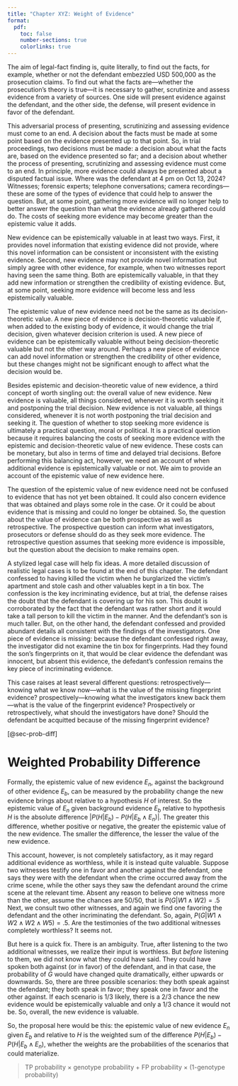 ```yaml
---
title: "Chapter XYZ: Weight of Evidence"
format:
  pdf:
    toc: false
    number-sections: true
    colorlinks: true
---
```




The aim of legal-fact finding is, quite literally, to find out the facts, for example, whether or not the defendant embezzled USD 500,000 as the prosecution claims. To find out what the facts are---whether the prosecution's theory is true---it is necessary to gather, scrutinize and assess evidence from a variety of sources. One side will present evidence against the defendant, and the other side, the defense, will present evidence in favor of the defendant. 

This adversarial process of presenting, scrutinizing and assessing evidence must come to an end. A decision about the facts must be made at some point based on the evidence presented up to that point. So, in trial proceedings, two decisions must be made:  a decision about what the facts are, based on the evidence presented so far; and a decision about whether the process of presenting, scrutinizing and assessing evidence must come to an end. In principle, more evidence could always be presented about a disputed factual issue. Where was the defendant at 4 pm on Oct 13, 2024? Witnesses; forensic experts; telephone conversations; camera recordings---these are some of the types of evidence that could help to answer the question.   But, at some point, gathering more evidence will no longer help to better answer the question than what the evidence already gathered could do. The costs of seeking more evidence may become greater than the epistemic value it adds. 

New evidence can be epistemically valuable in at least two ways. First, it provides novel information that existing evidence did not provide, where this novel information can be consistent or inconsistent with the existing evidence. Second, new evidence may not provide novel information but simply agree with other evidence, for example, when two witnesses report having seen the same thing.  Both are epistemically valuable, in that they add new information or strengthen the credibility of existing evidence. But, at some point, seeking more evidence will become less and less epistemically valuable. 

The epistemic value of new evidence need not be the same as its decision-theoretic value. A new piece of evidence is decision-theoretic valuable if, when added to the existing body of evidence, it would change the trial decision, given whatever decision criterion is used. A new piece of evidence can be epistemically valuable without being decision-theoretic valuable but not the other way around. Perhaps a new piece of evidence can add novel information or strengthen the credibility of other evidence, but these changes might not be significant enough to affect what the decision would be.

Besides epistemic and decision-theoretic value of new evidence, a third concept of worth singling out: the overall value of new evidence. New evidence is valuable, all things considered, whenever it is worth seeking it and postponing the trial decision. New evidence is not valuable, all things considered, whenever it is not worth postponing the trial decision and seeking it.  The question of whether to stop seeking more evidence is ultimately a practical question, moral or political. It is a practical question because it requires balancing the costs of seeking more evidence with the epistemic and decision-theoretic value of new evidence. These costs can be monetary, but also in terms of time and delayed trial decisions. Before performing this balancing act, however, we need an account of when additional evidence is epistemically valuable or not. We aim to provide an account of the epistemic value of new evidence here. 

The question of the epistemic value of new evidence need not be confused to evidence that has not yet been obtained. It could also concern evidence that was obtained and plays some role in the case. Or it could be about evidence that is missing and could no longer be obtained. So, the question about the value of evidence can be both prospective as well as retrospective. The prospective question can inform what investigators, prosecutors or defense should do as they seek more evidence. The retrospective question assumes that seeking more evidence is impossible, but the question about the decision to make remains open.

A stylized legal case will help fix ideas. A more detailed discussion of realistic legal cases is to be found at the end of this chapter. The defendant confessed to having killed the victim when he burglarized the victim's apartment and stole cash and other valuables kept in a tin box. The confession is the key incriminating evidence, but at trial, the defense raises the doubt that the defendant is covering up for his son. This doubt is corroborated by the fact that the defendant was rather short and it would take a tall person to kill the victim in the manner. And the defendant's son is much taller. But, on the other hand, the defendant confessed and provided abundant details all consistent with the findings of the investigators. One piece of evidence is missing: because the defendant confessed right away, the investigator did not examine the tin box for fingerprints. Had they found the son's fingerprints on it, that would be clear evidence the defendant was innocent, but absent this evidence, the defedant's confession remains the key piece of incriminating evidence. 

This case raises at least several different questions: retrospectively---knowing what we know now---what is the value of the missing fingerprint evidence? prospectively---knowing what the investigators knew back them---what is the value of the fingerprint evidence? Prospectively or retrospectively, what should the investigators have done? Should the defendant be acquitted because of the missing fingerprint evidence?














[@sec-prob-diff]

# Weighted Probability Difference {#sec-prob-diff}


Formally, the epistemic value of new evidence $E_n$, against the background of other evidence $E_b$, can be measured by the probability change the new evidence brings about relative to a hypothesis $H$ of interest. So the epistemic value of $E_n$ given background evidence $E_b$ relative to hypothesis $H$ is the absolute difference $|P(H \vert E_b)-P(H \vert E_b \wedge E_n)|$. The greater this difference, whether positive or negative, the greater the epistemic value of the new evidence. The smaller the difference, the lesser the value of the new evidence.

This account, however, is not completely satisfactory, as it may regard additional evidence as worthless, while it is instead quite valuable. Suppose two witnesses testify one in favor and another against the defendant, one says they were with the defendant when the crime occurred away from the crime scene, while the other says they saw the defendant around the crime scene at the relevant time. Absent any reason to believe one witness more than the other, assume the chances are 50/50, that is $P(G \vert W1 \wedge W2)=.5$ Next, we consult two other witnesses, and again we find one favoring the defendant and the other incriminating the defendant. So, again,  $P(G \vert W1 \wedge W2 \wedge W2 \wedge W5)=.5$. Are the testimonies of the two additional witnesses completely worthless? It seems not. 

But here is a quick fix. There is an ambiguity. True, after listening to the two additional witnesses, we realize their input is worthless. But *before* listening to them, we did not know what they could have said. They could have spoken both against (or in favor) of the defendant, and in that case, the probability of $G$ would have changed quite dramatically, either upwards or downwards. So, there are three possible scenarios: they both speak against the defendant; they both speak in favor; they speak one in favor and the other against. If each scenario is 1/3 likely, there is a 2/3 chance the new evidence would be epistemically valuable and only a 1/3 chance it would not be. So, overall, the new evidence is valuable.

So, the proposal here would be this: the epistemic value of new evidence $E_n$ given $E_b$ and relative to $H$ is the weighted sum of the difference $P(H \vert E_b)-P(H \vert E_b \wedge E_n)$, whether the weights are the probabilities of the scenarios that could materialize. 





















\begin{equation*}
P(M_r \vert \neg S) = P(M_r \vert M_t \wedge \neg S) \times P(M_t \vert \neg S) + P(M_r \vert \neg M_t \wedge \neg S) \times P(\neg M_t \vert \neg S).
\end{equation*}


> TP probability $\times$ genotype probability +  FP probability $\times$ (1-genotype probability)
